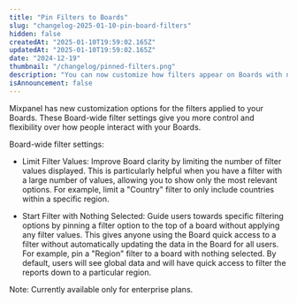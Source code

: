 ```yaml
---
title: "Pin Filters to Boards"
slug: "changelog-2025-01-10-pin-board-filters"
hidden: false
createdAt: "2025-01-10T19:59:02.165Z"
updatedAt: "2025-01-10T19:59:02.165Z"
date: "2024-12-19"
thumbnail: "/changelog/pinned-filters.png"
description: "You can now customize how filters appear on Boards with new settings. Pin a filter to a board for easy access or select the default filter values that should appear for all users."
isAnnouncement: false
---
```


<ChangelogPostHeader
  date="2024-12-19"
  image="/changelog/pinned-filters.png"
  title="Pin Filters to Boards"
/>

Mixpanel has new customization options for the filters applied to your Boards. These Board-wide filter settings give you more control and flexibility over how people interact with your Boards.

Board-wide filter settings:

- Limit Filter Values: Improve Board clarity by limiting the number of filter values displayed. This is particularly helpful when you have a filter with a large number of values, allowing you to show only the most relevant options. For example, limit a "Country" filter to only include countries within a specific region.

- Start Filter with Nothing Selected: Guide users towards specific filtering options by pinning a filter option to the top of a board without applying any filter values. This gives anyone using the Board quick access to a filter without automatically updating the data in the Board for all users. For example, pin a "Region" filter to a board with nothing selected. By default, users will see global data and will have quick access to filter the reports down to a particular region.

Note: Currently available only for enterprise plans.
